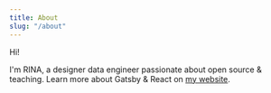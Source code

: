 ```yaml
---
title: About
slug: "/about"
---
```


Hi!

I'm RINA, a designer data engineer passionate about open source & teaching. Learn more about Gatsby & React on [my website](https://www.lekoarts.de?utm_source=minimal-blog&utm_medium=Starter).
